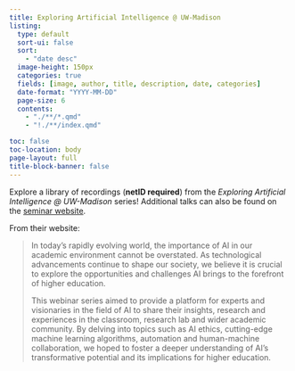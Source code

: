 ```yaml
---
title: Exploring Artificial Intelligence @ UW-Madison
listing:
  type: default
  sort-ui: false
  sort:
    - "date desc"
  image-height: 150px
  categories: true
  fields: [image, author, title, description, date, categories]
  date-format: "YYYY-MM-DD"
  page-size: 6
  contents:
    - "./**/*.qmd"
    - "!./**/index.qmd"

toc: false
toc-location: body
page-layout: full
title-block-banner: false
---
```

Explore a library of recordings (**netID required**) from the *Exploring Artificial Intelligence @ UW-Madison* series! Additional talks can also be found on the [seminar website](https://it.wisc.edu/generative-ai-services-uw-madison/exploring-artificial-intelligence-uw-madison/).

From their website:

> In today’s rapidly evolving world, the importance of AI in our academic environment cannot be overstated. As technological advancements continue to shape our society, we believe it is crucial to explore the opportunities and challenges AI brings to the forefront of higher education.
> 
> This webinar series aimed to provide a platform for experts and visionaries in the field of AI to share their insights, research and experiences in the classroom, research lab and wider academic community. By delving into topics such as AI ethics, cutting-edge machine learning algorithms, automation and human-machine collaboration, we hoped to foster a deeper understanding of AI’s transformative potential and its implications for higher education.

